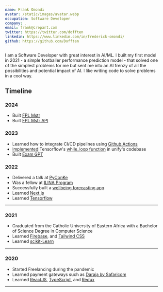 ```yaml
---
name: Frank Omondi
avatar: /static/images/avatar.webp
occupation: Software Developer
company: .
email: frank@crepant.com
twitter: https://twitter.com/dofften
linkedin: https://www.linkedin.com/in/frederick-omondi/
github: https://github.com/Dofften
---
```


I am a Software Developer with great interest in AI/ML.
I built my first model in 2021 - a simple footballer performance prediction
model - that solved one of the simplest problems for me but sent me into an AI frenzy
of all the possibilities and potential impact of AI.
I like writing code to solve problems in a cool way.

## Timeline

### 2024

- Built [FPL Mstr](https://fplmstr.crepant.com)
- Built [FPL Mstr API](https://fplmstrapi.crepant.com)

### 2023

- Learned how to integrate CI/CD pipelines using [Github Actions](https://docs.github.com/en/actions)
- [Implemented](https://github.com/unifyai/ivy/pull/15682) Tensorflow's [while_loop function](https://www.tensorflow.org/api_docs/python/tf/while_loop) in unify's codebase
- Built [Exam GPT](https://examgpt.crepant.com)

### 2022

- Delivered a talk at [PyConKe](https://pycon-kenya.sessionize.com/speaker/573d7467-cce0-44e9-a862-e67d30deed60)
- Was a fellow at [ILINA Program](https://ilinaprogram.org/)
- Successfully built a [wellbeing forecasting app](https://ilinaf.crepant.com/)
- Learned [Next.js](https://nextjs.org/)
- Learned [Tensorflow](https://www.tensorflow.org/)

---

### 2021

- Graduated from the Catholic University of Eastern Africa with a Bachelor of Science Degree in Computer Science
- Learned [Firebase](https://firebase.google.com/), and [Tailwind CSS](https://tailwindcss.com/)
- Learned [scikit-Learn](https://scikit-learn.org/stable/)

---

### 2020

- Started Freelancing during the pandemic
- Learned payment gateways such as [Daraja by Safaricom](https://developer.safaricom.co.ke/)
- Learned [ReactJS](https://reactjs.org/), [TypeScript](https://www.typescriptlang.org/), and [Redux](https://redux.js.org/)

---
